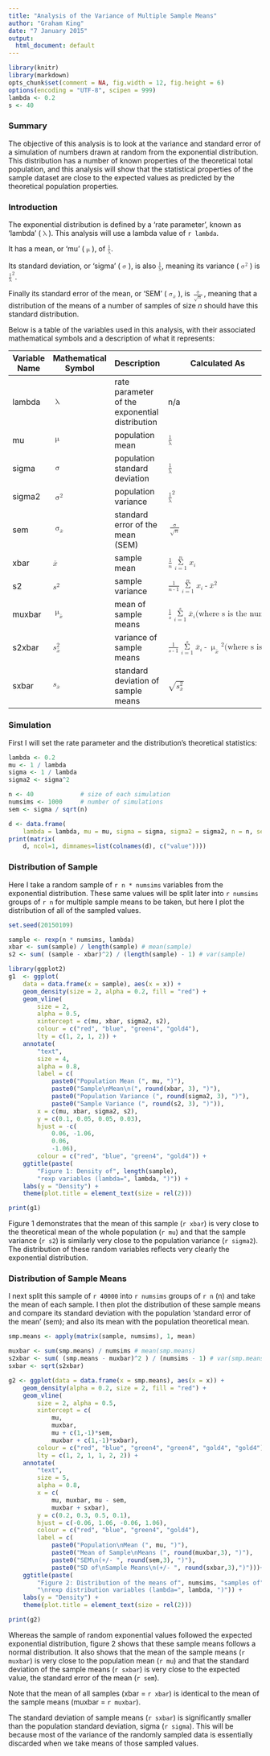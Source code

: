 ```yaml
---
title: "Analysis of the Variance of Multiple Sample Means"
author: "Graham King"
date: "7 January 2015"
output:
  html_document: default
---
```

```r
library(knitr)
library(markdown)
opts_chunk$set(comment = NA, fig.width = 12, fig.height = 6)
options(encoding = "UTF-8", scipen = 999)
lambda <- 0.2
s <- 40
```

### Summary
The objective of this analysis is to look at the variance and standard error of a simulation of numbers drawn at random from the exponential distribution. This distribution has a number of known properties of the theoretical total population, and this analysis will show that the statistical properties of the sample dataset are close to the expected values as predicted by the theoretical population properties.

### Introduction
The exponential distribution is defined by a 'rate parameter', known as 'lambda' (<math display="inline"><mo>&lambda;</mo></math>). This analysis will use a lambda value of `r lambda`.

It has a mean, or 'mu' (<math display="inline"><mo>&mu;</mo></math>), of <math display="inline"><mfrac bevelled="true"><mrow><mn>1</mn></mrow><mrow><mo>&lambda;</mo></mrow></mfrac></math>.

Its standard deviation, or 'sigma' (<math display="inline"><mo>&sigma;</mo></math>), is also <math display="inline"><mrow><mfrac bevelled="true"><mrow><mn>1</mn></mrow><mrow><mo>&lambda;</mo></mrow></mfrac></math>, meaning its variance (<math display="inline"><msup><mo>&sigma;</mo><mn>2</mn></msup></math>) is <math display="inline"><msup><mfenced><mfrac bevelled="true"><mrow><mn>1</mn></mrow><mrow><mo>&lambda;</mo></mrow></mfrac></mfenced><mn>2</mn></msup></math>.

Finally its standard error of the mean, or 'SEM' (<math display="inline"><msub><mo>&sigma;</mo><mover><mi>x</mi><mo>&OverBar;</mo></mover></msub></math>), is <math display="inline"><mfrac bevelled="true"><mrow><mo>&sigma;</mo></mrow><mrow><msqrt><mi>n</mi></msqrt></mrow></mfrac></math>, meaning that a distribution of the means of a number of samples of size *n* should have this standard distribution.

Below is a table of the variables used in this analysis, with their associated mathematical symbols and a description of what it represents:

Variable Name | Mathematical Symbol | Description | Calculated As
------------- | ------------------- | ----------- | -------------
lambda | <math display="inline"><mo>&lambda;</mo></math> | rate parameter of the exponential distribution | n/a
mu | <math display="inline"><mo>&mu;</mo></math> | population mean | <math display="inline"><mfrac bevelled="true"><mrow><mn>1</mn></mrow><mrow><mo>&lambda;</mo></mrow></mfrac></math>
sigma | <math display="inline"><mo>&sigma;</mo></math> | population standard deviation | <math display="inline"><mfrac bevelled="true"><mrow><mn>1</mn></mrow><mrow><mo>&lambda;</mo></mrow></mfrac></math>
sigma2 | <math display="inline"><msup><mo>&sigma;</mo><mn>2</mn></msup></math> | population variance | <math display="inline"><msup><mfenced><mfrac bevelled="true"><mrow><mn>1</mn></mrow><mrow><mo>&lambda;</mo></mrow></mfrac></mfenced><mn>2</mn></msup></math>
sem | <math display="inline"><msub><mo>&sigma;</mo><mover><mi>x</mi><mo>&OverBar;</mo></mover></msub></math> | standard error of the mean (SEM) | <math display="inline"><mfrac bevelled="true"><mrow><mo>&sigma;</mo></mrow><mrow><msqrt><mi>n</mi></msqrt></mrow></mfrac></math>
xbar | <math display="inline"><mover><mi>x</mi><mo>&OverBar;</mo></mover></math> | sample mean | <math display="inline"><mfrac><mrow><mn>1</mn></mrow><mrow><mi>n</mi></mrow></mfrac><mrow><munderover><mo>&Sigma;</mo><mrow><mi>i</mi><mo>=</mo><mn>1</mn></mrow><mi>n</mi></munderover><msub><mi>x</mi><mi>i</mi></msub></mrow></math>
s2 | <math display="inline"><msup><mi>s</mi><mn>2</mn></msup></math> | sample variance | <math display="inline"><mfrac><mrow><mn>1</mn></mrow><mrow><mi>n</mi><mo>-</mo><mn>1</mn></mrow></mfrac><mrow><munderover><mo>&Sigma;</mo><mrow><mi>i</mi><mo>=</mo><mn>1</mn></mrow><mi>n</mi></munderover><msup><mfenced><mrow><msub><mi>x</mi><mi>i</mi></msub><mo>-</mo><mover><mi>x</mi><mo>&OverBar;</mo></mover></mrow></mfenced><mn>2</mn></msup></mrow></math>
muxbar | <math display="inline"><msub><mo>&mu;</mo><mover><mi>x</mi><mo>&OverBar;</mo></mover></msub></math> | mean of sample means | <math display="inline"><mfrac><mrow><mn>1</mn></mrow><mrow><mi>s</mi></mrow></mfrac><mrow><munderover><mo>&Sigma;</mo><mrow><mi>i</mi><mo>=</mo><mn>1</mn></mrow><mi>s</mi></munderover><msub><mover><mi>x</mi><mo>&OverBar;</mo></mover><mi>i</mi></msub></mrow><mtext>(where s is the number of simulations)</mtext></math>
s2xbar | <math display="inline"><msubsup><mi>s</mi><mover><mi>x</mi><mo>&OverBar;</mo></mover><mn>2</mn></msubsup></math> | variance of sample means | <math display="inline"><mfrac><mrow><mn>1</mn></mrow><mrow><mi>s</mi><mo>-</mo><mn>1</mn></mrow></mfrac><mrow><munderover><mo>&Sigma;</mo><mrow><mi>i</mi><mo>=</mo><mn>1</mn></mrow><mi>s</mi></munderover><msup><mfenced><mrow><msub><mover><mi>x</mi><mo>&OverBar;</mo></mover><mi>i</mi></msub><mo>-</mo><msub><mo>&mu;</mo><mover><mi>x</mi><mo>&OverBar;</mo></mover></msub></mrow></mfenced><mn>2</mn></msup></mrow><mtext>(where s is the number of simulations)</mtext></math>
sxbar | <math display="inline"><msub><mi>s</mi><mover><mi>x</mi><mo>&OverBar;</mo></mover></msub></math> | standard deviation of sample means | <math display="inline"><msqrt><msubsup><mi>s</mi><mover><mi>x</mi><mo>&OverBar;</mo></mover><mn>2</mn></msubsup></msqrt></math>


### Simulation
First I will set the rate parameter and the distribution's theoretical statistics:
```r
lambda <- 0.2
mu <- 1 / lambda
sigma <- 1 / lambda
sigma2 <- sigma^2

n <- 40             # size of each simulation
numsims <- 1000     # number of simulations
sem <- sigma / sqrt(n)
```
```r
d <- data.frame(
    lambda = lambda, mu = mu, sigma = sigma, sigma2 = sigma2, n = n, sem = sem)
print(matrix(
    d, ncol=1, dimnames=list(colnames(d), c("value"))))

```

### Distribution of Sample
Here I take a random sample of `r n * numsims` variables from the exponential distribution. These same values will be split later into `r numsims` groups of `r n` for multiple sample means to be taken, but here I plot the distribution of all of the sampled values.
```r
set.seed(20150109)

sample <- rexp(n * numsims, lambda)
xbar <- sum(sample) / length(sample) # mean(sample)
s2 <- sum( (sample - xbar)^2) / (length(sample) - 1) # var(sample)

library(ggplot2)
g1  <- ggplot(
    data = data.frame(x = sample), aes(x = x)) +
    geom_density(size = 2, alpha = 0.2, fill = "red") +
    geom_vline(
        size = 2,
        alpha = 0.5,
        xintercept = c(mu, xbar, sigma2, s2),
        colour = c("red", "blue", "green4", "gold4"),
        lty = c(1, 2, 1, 2)) +
    annotate(
        "text",
        size = 4,
        alpha = 0.8,
        label = c(
            paste0("Population Mean (", mu, ")"),
            paste0("Sample\nMean\n(", round(xbar, 3), ")"),
            paste0("Population Variance (", round(sigma2, 3), ")"),
            paste0("Sample Variance (", round(s2, 3), ")")),
        x = c(mu, xbar, sigma2, s2),
        y = c(0.1, 0.05, 0.05, 0.03),
        hjust = -c(
            0.06, -1.06,
            0.06,
            -1.06),
        colour = c("red", "blue", "green4", "gold4")) +
    ggtitle(paste(
        "Figure 1: Density of", length(sample),
        "rexp variables (lambda=", lambda, ")")) +
    labs(y = "Density") +
    theme(plot.title = element_text(size = rel(2)))

print(g1)

```
Figure 1 demonstrates that the mean of this sample (`r xbar`) is very close to the theoretical mean of the whole population (`r mu`) and that the sample variance (`r s2`) is similarly very close to the population variance (`r sigma2`). The distribution of these random variables reflects very clearly the exponential distribution.

### Distribution of Sample Means
I next split this sample of `r 40000` into `r numsims` groups of `r n` (n) and take the mean of each sample. I then plot the distribution of these sample means and compare its standard deviation with the population 'standard error of the mean' (sem); and also its mean with the population theoretical mean.
```r
smp.means <- apply(matrix(sample, numsims), 1, mean)

muxbar <- sum(smp.means) / numsims # mean(smp.means)
s2xbar <- sum( (smp.means - muxbar)^2 ) / (numsims - 1) # var(smp.means)
sxbar <- sqrt(s2xbar)

g2 <- ggplot(data = data.frame(x = smp.means), aes(x = x)) +
    geom_density(alpha = 0.2, size = 2, fill = "red") +
    geom_vline(
        size = 2, alpha = 0.5,
        xintercept = c(
            mu,
            muxbar,
            mu + c(1,-1)*sem,
            muxbar + c(1,-1)*sxbar),
        colour = c("red", "blue", "green4", "green4", "gold4", "gold4"),
        lty = c(1, 2, 1, 1, 2, 2)) +
    annotate(
        "text",
        size = 5,
        alpha = 0.8,
        x = c(
            mu, muxbar, mu - sem,
            muxbar + sxbar),
        y = c(0.2, 0.3, 0.5, 0.1),
        hjust = c(-0.06, 1.06, -0.06, 1.06),
        colour = c("red", "blue", "green4", "gold4"),
        label = c(
            paste0("Population\nMean (", mu, ")"),
            paste0("Mean of Sample\nMeans (", round(muxbar,3), ")"),
            paste0("SEM\n(+/- ", round(sem,3), ")"),
            paste0("SD of\nSample Means\n(+/- ", round(sxbar,3),")")))+
    ggtitle(paste(
        "Figure 2: Distribution of the means of", numsims, "samples of", n,
        "\nrexp distribution variables (lambda=", lambda, ")")) +
    labs(y = "Density") +
    theme(plot.title = element_text(size = rel(2)))

print(g2)

```
Whereas the sample of random exponential values followed the expected exponential distribution, figure 2 shows that these sample means follows a normal distribution. It also shows that the mean of the sample means (`r muxbar`) is very close to the population mean (`r mu`) and that the standard deviation of the sample means (`r sxbar`) is very close to the expected value, the standard error of the mean (`r sem`).

Note that the mean of all samples (xbar = `r xbar`) is identical to the mean of the sample means (muxbar = `r muxbar`).

The standard deviation of sample means (`r sxbar`) is significantly smaller than the population standard deviation, sigma (`r sigma`). This will be because most of the variance of the randomly sampled data is essentially discarded when we take means of those sampled values.